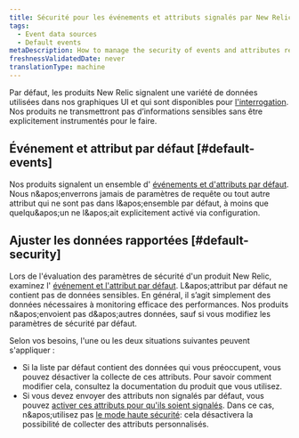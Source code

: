 ```yaml
---
title: Sécurité pour les événements et attributs signalés par New Relic
tags:
  - Event data sources
  - Default events
metaDescription: How to manage the security of events and attributes reported to New Relic.
freshnessValidatedDate: never
translationType: machine
---
```


Par défaut, les produits New Relic signalent une variété de données utilisées dans nos graphiques UI et qui sont disponibles pour [l&apos;interrogation](/docs/using-new-relic/data/understand-data/query-new-relic-data). Nos produits ne transmettront pas d’informations sensibles sans être explicitement instrumentés pour le faire.

## Événement et attribut par défaut [#default-events]

Nos produits signalent un ensemble d&apos; [événements et d&apos;attributs par défaut](/docs/insights/insights-data-sources/default-data/insights-default-data-other-new-relic-products). Nous n&amp;apos;enverrons jamais de paramètres de requête ou tout autre attribut qui ne sont pas dans l&amp;apos;ensemble par défaut, à moins que quelqu&amp;apos;un ne l&amp;apos;ait explicitement activé via configuration.

## Ajuster les données rapportées [#default-security]

Lors de l&apos;évaluation des paramètres de sécurité d&apos;un produit New Relic, examinez l&apos; [événement et l&apos;attribut par défaut](/docs/insights/insights-data-sources/default-data/insights-default-data-other-new-relic-products). L&amp;apos;attribut par défaut ne contient pas de données sensibles. En général, il s’agit simplement des données nécessaires à monitoring efficace des performances. Nos produits n&amp;apos;envoient pas d&amp;apos;autres données, sauf si vous modifiez les paramètres de sécurité par défaut.

Selon vos besoins, l&apos;une ou les deux situations suivantes peuvent s&apos;appliquer :

* Si la liste par défaut contient des données qui vous préoccupent, vous pouvez désactiver la collecte de ces attributs. Pour savoir comment modifier cela, consultez la documentation du produit que vous utilisez.
* Si vous devez envoyer des attributs non signalés par défaut, vous pouvez [activer ces attributs pour qu&apos;ils soient signalés](/docs/insights/insights-data-sources/custom-data/send-custom-data-insights). Dans ce cas, n&amp;apos;utilisez pas [le mode haute sécurité](/docs/accounts-partnerships/accounts/security/high-security): cela désactivera la possibilité de collecter des attributs personnalisés.